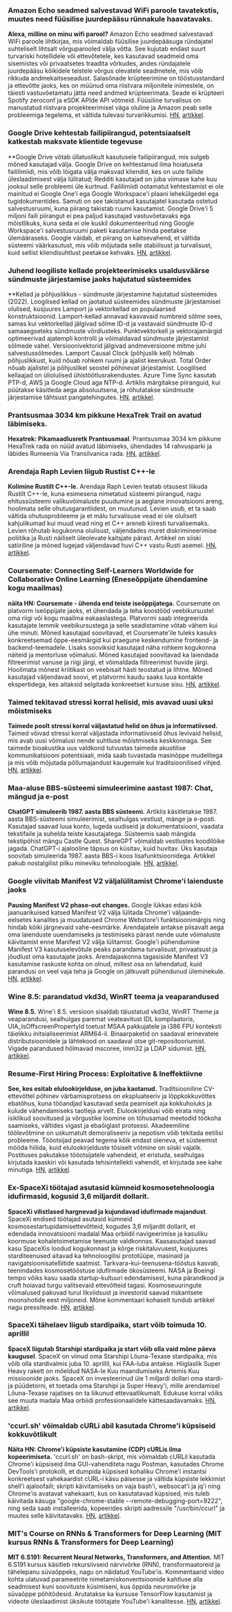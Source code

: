 

<CallToAction />

<Steps>

### Amazon Echo seadmed salvestavad WiFi paroole tavatekstis, muutes need füüsilise juurdepääsu rünnakule haavatavaks.

**Alexa, milline on minu wifi parool?**
Amazon Echo seadmed salvestavad WiFi paroole lihtkirjas, mis võimaldab füüsilise juurdepääsuga ründajatel suhteliselt lihtsalt võrguparooled välja võtta. See kujutab endast suurt turvariski hotellidele või ettevõtetele, kes kasutavad seadmeid oma sisemistes või privaatsetes traadita võrkudes, andes ründajatele juurdepääsu kõikidele teistele võrgus olevatele seadmetele, mis võib rikkuda andmekaitseseadust. Salasõnade krüpteerimine on tööstusstandard ja ettevõtte jaoks, kes on müünud oma riistvara miljonitele inimestele, on täiesti vastuvõetamatu jätta need andmed krüpteerimata. Seade ei krüpteeri Spotify zeroconf ja eSDK APIde API võtmeid. Füüsiline turvalisus on manustatud riistvara projekteerimisel väga oluline ja Amazon peab selle probleemiga tegelema, et vältida tulevasi turvarikkumisi.
[HN](http://news.ycombinator.com/item?id=35399590), [artikkel](https://dragon863.github.io/blog/alexa.html).

### Google Drive kehtestab failipiirangud, potentsiaalselt katkestab maksvate klientide tegevuse

**Google Drive võtab üllatuslikult kasutusele failipiirangud, mis sulgeb mõned kasutajad välja.
Google Drive on kehtestanud ilma hoiatuseta faililimiidi, mis võib lõigata välja maksvad kliendid, kes on uute failide üleslaadimisest välja lülitatud; Redditi kasutajad on juba viimase kahe kuu jooksul selle probleemi üle kurtnud. Faililimiidi ootamatut kehtestamist ei ole mainitud ei Google One'i ega Google Workspace'i plaani lehekülgedel ega tugidokumentides. Samuti on see takistanud kasutajatel kasutada ostetud salvestusruumi, kuna piirang takistab ruumi kasutamist. Google Drive'i 5 miljoni faili piirangut ei pea paljud kasutajad vastuvõetavaks ega mõistlikuks, kuna seda ei ole kuskil dokumenteeritud ning Google Workspace'i salvestusruumi paketi kasutamise hinda peetakse ülemääraseks. Google väidab, et piirang on kaitsevahend, et vältida süsteemi väärkasutust, mis võib mõjutada selle stabiilsust ja turvalisust, kuid sellist kliendisuhtlust peetakse kehvaks.
[HN](http://news.ycombinator.com/item?id=35397071), [artikkel](https://arstechnica.com/gadgets/2023/03/google-drive-does-a-surprise-rollout-of-file-limits-locking-out-some-users/).

### Juhend loogiliste kellade projekteerimiseks usaldusväärse sündmuste järjestamise jaoks hajutatud süsteemides

**Kellad ja põhjuslikkus - sündmuste järjestamine hajutatud süsteemides (2022).
Loogilised kellad on jaotatud süsteemides sündmuste järjestamisel olulised, kusjuures Lamport ja vektorkellad on populaarsed konstruktsioonid. Lamport-kellad annavad kasvavaid numbreid sõlme sees, samas kui vektorkellad jälgivad sõlme ID-d ja vastavaid sündmuste ID-d samaaegseteks sündmuste võrdlusteks. Punktvektorkell ja vektorajamärgid optimeerivad ajatempli kontrolli ja võimaldavad sündmuste järjestamist sõlmede vahel. Versioonivektorid jälgivad andmeversioone mitme juhi salvestussõlmedes. Lamport Causal Clock (põhjuslik kell) hõlmab põhjuslikkust, kuid nõuab rohkem ruumi ja ajalist keerukust. Total Order nõuab ajalistel ja põhjuslikel seostel põhinevat järjestamist. Loogilised kellaajad on üliolulised ühistöötlusrakendustes. Azure Time Sync kasutab PTP-d, AWS ja Google Cloud aga NTP-d. Artiklis märgitakse piiranguid, kui püütakse käsitleda aega absoluutsena, ja rõhutatakse sündmuste järjestamise tähtsust pangatehingutes.
[HN](http://news.ycombinator.com/item?id=35399603), [artikkel](https://www.exhypothesi.com/clocks-and-causality/).

### Prantsusmaa 3034 km pikkune HexaTrek Trail on avatud läbimiseks.

**Hexatrek: Pikamaadlusretk Prantsusmaal**.
Prantsusmaa 3034 km pikkune HexaTrek rada on nüüd avatud läbimiseks, ühendades 14 rahvusparki ja läbides Rumeenia Via Transilvanica rada.
[HN](http://news.ycombinator.com/item?id=35397051), [artikkel](https://en.hexatrek.com).

### Arendaja Raph Levien liigub Rustist C++-le

**Kolimine Rustilt C++-le.**
Arendaja Raph Levien teatab otsusest liikuda Rustilt C++-le, kuna esimesena nimetatud süsteemi piirangud, nagu ehitussüsteemi valikuvõimaluste puudumine ja aeglane innovatsiooni areng, hoolimata selle ohutusgarantiidest, on muutunud. Levien usub, et ta saab vältida ohutusprobleeme ja et mälu turvalisuse vead ei ole oluliselt kahjulikumad kui muud vead ning et C++ areneb kiiresti turvalisemaks. Levien rõhutab kogukonna olulisust, väljendades muret diskrimineerimise poliitika ja Rusti näiliselt üleolevate kaitsjate pärast. Artikkel on siiski satiiriline ja mõned lugejad väljendavad huvi C++ vastu Rusti asemel.
[HN](http://news.ycombinator.com/item?id=35400047), [artikkel](https://raphlinus.github.io/rust/2023/04/01/rust-to-cpp.html).

### Coursemate: Connecting Self-Learners Worldwide for Collaborative Online Learning (Eneseõppijate ühendamine kogu maailmas)

**näita HN: Coursemate - ühenda end teiste iseõppijatega.**
Coursemate on platvorm iseõppijate jaoks, et ühendada ja teha koostööd veebikursustel oma riigi või kogu maailma eakaaslastega. Platvormi saab integreerida kasutajate lemmik veebikursustega ja selle seadistamine võtab vähem kui ühe minuti. Mõned kasutajad soovitavad, et Coursemate'ile tuleks kasuks konkreetsemad õppe-eesmärgid kui praegune keskendumine frontend- ja backend-teemadele. Lisaks sooviksid kasutajad näha rohkem kogukonna näiteid ja mentorluse võimalusi. Mõned kasutajad soovitavad ka laiendada filtreerimist vanuse ja riigi järgi, et võimaldada filtreerimist huvide järgi. Hoolimata mõnest kriitikast on veebisait hästi teostatud ja lihtne. Mõned kasutajad väljendavad soovi, et platvormi kaudu saaks luua kontakte ekspertidega, kes aitaksid selgitada konkreetset kursuse sisu.
[HN](http://news.ycombinator.com/item?id=35398480), [artikkel](https://www.coursem8.com/).

### Taimed tekitavad stressi korral helisid, mis avavad uusi uksi mõistmiseks

**Taimede poolt stressi korral väljastatud helid on õhus ja informatiivsed.**
Taimed võivad stressi korral väljastada informatiivseid õhus levivaid helisid, mis avab uusi võimalusi nende suhtluse mõistmiseks keskkonnaga. See taimede bioakustika uus valdkond tutvustas taimede akustilise kommunikatsiooni potentsiaali, mida saab tuvastada masinõppe mudelitega ja mis võib mõjutada põllumajandust kaugemale kui traditsioonilised vihjed.
[HN](http://news.ycombinator.com/item?id=35396156), [artikkel](<https://www.cell.com/cell/fulltext/S0092-8674(23)00262-3>).

### Maa-aluse BBS-süsteemi simuleerimine aastast 1987: Chat, mängud ja e-post

**ChatGPT simuleerib 1987. aasta BBS süsteemi.**
Artiklis käsitletakse 1987. aasta BBS-süsteemi simuleerimist, sealhulgas vestlust, mänge ja e-posti. Kasutajad saavad luua konto, lugeda uudiseid ja dokumentatsiooni, vaadata tekstifaile ja suhelda teiste kasutajatega. Süsteemis saab mängida tekstipõhist mängu Castle Quest. ShareGPT võimaldab vestlustes koodilõike jagada. ChatGPT-i ajalooline täpsus on küsitav, kuid huvitav. Üks kasutaja soovitab simuleerida 1987. aasta BBS-i koos lisafunktsioonidega. Artikkel pakub nostalgilist pilku mineviku tehnoloogiale.
[HN](http://news.ycombinator.com/item?id=35396165), [artikkel](https://sharegpt.com/c/ICZsSl7).

### Google viivitab Manifest V2 väljalülitamist Chrome'i laienduste jaoks

**Pausing Manifest V2 phase-out changes.**
Google lükkas edasi kõik jaanuarikuised katsed Manifest V2 välja lülitada Chrome'i väljaande-eelsetes kanalites ja muudatused Chrome Webstore'i funktsioonimärgis ning hindab kõiki järgnevaid vahe-eesmärke. Arendajatele antakse piisavalt aega oma laienduste uuendamiseks ja testimiseks pärast nende uute võimaluste käivitamist enne Manifest V2 välja lülitamist. Google'i pühendumine Manifest V3 kasutuselevõtule peaks parandama turvalisust, privaatsust ja jõudlust oma kasutajate jaoks. Arendajaskonna tagasiside Manifest V3 kasutamise raskuste kohta on olnud, millest osa on lahendatud, kuid parandusi on veel vaja teha ja Google on jätkuvalt pühendunud üleminekule.
[HN](http://news.ycombinator.com/item?id=35402698), [artikkel](https://groups.google.com/a/chromium.org/g/chromium-extensions/c/zQ77HkGmK9E/m/HjaaCIG-BQAJ).

### Wine 8.5: parandatud vkd3d, WinRT teema ja veaparandused

**Wine 8.5.**
Wine'i 8.5. versioon sisaldab täiustatud vkd3d, WinRT Theme ja veaparandusi, sealhulgas paremat veateavitust IDL kompilaatoris, UIA_IsOffscreenPropertyId toetust MSAA pakkujatele ja i386 FPU konteksti täielikku initsialiseerimist ARM64-il. Binaarpaketid on saadaval erinevatele distributsioonidele ja lähtekood on saadaval otse git-repositooriumist. Vigade parandused hõlmavad mscoree, imm32 ja LDAP sidumist.
[HN](http://news.ycombinator.com/item?id=35398643), [artikkel](https://www.winehq.org/announce/8.5).

### Resume-First Hiring Process: Exploitative & Ineffektiivne

**See, kes esitab elulookirjelduse, on juba kaotanud.**
Traditsiooniline CV-ettevõttel põhinev värbamisprotsess on ekspluateeriv ja lõppkokkuvõttes ebatõhus, kuna tööandjad kasutavad seda peamiselt aja kokkuhoiuks ja kulude vähendamiseks taotleja arvelt. Elulookirjeldusi võib eirata ning isiklikud soovitused ja võrgustike loomine on tõhusamad meetodid töökoha saamiseks, vältides vigast ja ebaõiglast protsessi. Akadeemiline töölevõtmine on uskumatult demoraliseeriv ja nepotism võib tekitada eetilisi probleeme. Tööotsijad peavad tegema kõik endast oleneva, et süsteemist mööda hiilida, kuid elulookirjelduste tõsiselt võtmine on siiski vajalik. Postituses pakutakse tööotsijatele vahendeid, et eristuda, sealhulgas kirjutada kaaskiri või kasutada tehisintellekti vahendit, et kirjutada see kahe minutiga.
[HN](http://news.ycombinator.com/item?id=35397271), [artikkel](https://www.residentcontrarian.com/p/he-who-submits-a-resume-has-already).

### Ex-SpaceXi töötajad asutasid kümneid kosmosetehnoloogia idufirmasid, kogusid 3,6 miljardit dollarit.

**SpaceXi vilistlased hargnevad ja kujundavad idufirmade majandust**.
SpaceXi endised töötajad asutasid kümneid kosmosestartupidamisettevõtteid, kogudes 3,6 miljardit dollarit, et edendada innovatsiooni madalal Maa orbiidil navigeerimise ja kasuliku koormuse kohaletoimetamise teenuste valdkonnas. Kaasasutajad saavad kasu SpaceXis loodud kogukonnast ja kõrge riskitaluvusest, kusjuures starditeenused aitavad ka tehnoloogilisi prototüüpe, masinaid ja navigatsioonisatelliitide saatmist. Tarkvara-kui-teenusena-tööstus kasvab, teenindades kosmosetööstuse idufirmade ökosüsteemi. NASA ja Boeingi tempo võiks kasu saada startup-kultuuri edendamisest, kuna pärandkood ja cruft hoiavad turgu valitsevaid ettevõtteid tagasi. Kosmoseuuringute võimalused pakuvad turul likviidsust ja investorid saavad riskantsete moonshotide eest miljoneid. Mõne kommentaari kohaselt tundub artikkel nagu pressiteade.
[HN](http://news.ycombinator.com/item?id=35404823), [artikkel](https://interactive.satellitetoday.com/via/april-2023/how-spacex-alums-are-branching-out-and-shaping-the-startup-economy/).

### SpaceXi tähelaev liigub stardipaika, start võib toimuda 10. aprillil

**SpaceX liigutab Starshipi stardipaika ja start võib olla vaid mõne päeva kaugusel**.
SpaceX on viinud oma Starshipi Lõuna-Texase stardipaika, mis võib olla stardivalmis juba 10. aprillil, kui FAA-luba antakse. Hiiglaslik Super Heavy rakett on mõeldud NASA-le Kuu maandumiseks Artemis Kuu missioonide jaoks. SpaceX on investeerinud üle 1 miljardi dollari oma stardi- ja püüdetorni, et toetada oma Starshipi ja Super Heavy'i, mille arendamisel Lõuna-Texase rajatises on ta liikunud ettevaatlikumalt. Edukuse korral võiks see muuta madala Maa orbiidi professionaalidele kättesaadavamaks.
[HN](http://news.ycombinator.com/item?id=35405030), [artikkel](https://arstechnica.com/science/2023/04/spacex-moves-starship-to-launch-site-and-liftoff-could-be-just-days-away/).

### 'ccurl.sh' võimaldab cURLi abil kasutada Chrome'i küpsiseid kokkuvõtlikult

**Näita HN: Chrome'i küpsiste kasutamine (CDP) cURLis ilma kopeerimiseta.**
'ccurl.sh' on bash-skript, mis võimaldab cURLil kasutada Chrome'i küpsiseid ilma GUI-vahenditeta nagu Postman, kasutades Chrome DevTools'i protokolli, et dumpida küpsised kohaliku Chrome'i instantsi konkreetsest vahekaardist cURL-i käsu päisesse ja vältida küpsiste lekkimist shell'i ajaloofaili; skripti käivitamiseks on vaja bash'i, websocat'i ja jq'i ning Chrome'is avatavat vahekaarti, kus on kasutatavad küpsised, mis tuleb käivitada käsuga "google-chrome-stable --remote-debugging-port=9222", ning seda saab installeerida, kopeerides skripti aadressile "/usr/bin/ccurl" ja muutes selle käivitatavaks.
[HN](http://news.ycombinator.com/item?id=35399218), [artikkel](https://github.com/fipso/ccurl.sh).

### MIT's Course on RNNs & Transformers for Deep Learning (MIT kursus RNNs & Transformers for Deep Learning)

**MIT 6.S191: Recurrent Neural Networks, Transformers, and Attention.**
MIT 6.S191 kursus käsitleb rekursiivseid närvivõrke (RNN), transformaatoreid ja tähelepanu süvaõppeks, nagu on näidatud YouTube'is. Kommentaarid video kohta ulatuvad parameetrite nimetamiskonventsioonide kahtluse alla seadmisest kuni soovituste küsimiseni, kus õppida neuronvõrke ja süvaõppe põhitõdesid. Arutatakse ka kursuse TensorFlow kasutamist ja videote üleslaadimist üksikute töötajate YouTube'i kanalitesse.
[HN](http://news.ycombinator.com/item?id=35405338), [artikkel](https://www.youtube.com/watch?v=ySEx_Bqxvvo).

</Steps>
